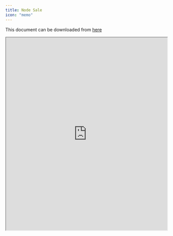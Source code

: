 ```yaml
---
title: Node Sale
icon: "memo"
---
```

This document can be downloaded from [here](https://docs.google.com/document/d/1TI5_a5lCRSLkyNBVI94C1OaOvg85wbjN8dI5cbYMk9o/preview)

<iframe src="https://docs.google.com/document/d/1TI5_a5lCRSLkyNBVI94C1OaOvg85wbjN8dI5cbYMk9o/preview" width="100%" height="600px"></iframe>